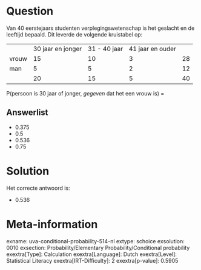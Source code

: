 Question
========

Van 40 eerstejaars studenten verplegingswetenschap is het geslacht en de
leeftijd bepaald. Dit leverde de volgende kruistabel op:

  ------- ------------------- -------------- ------------------ ----
          30 jaar en jonger   31 - 40 jaar   41 jaar en ouder    
  vrouw   15                  10             3                  28
  man     5                   5              2                  12
          20                  15             5                  40
  ------- ------------------- -------------- ------------------ ----

P(persoon is 30 jaar of jonger, *gegeven* dat het een vrouw is) =


Answerlist
----------

* 0.375
* 0.5
* 0.536
* 0.75

Solution
========

Het correcte antwoord is: 

* 0.536

Meta-information
================
exname: uva-conditional-probability-514-nl
extype: schoice
exsolution: 0010
exsection: Probability/Elementary Probability/Conditional probability
exextra[Type]: Calculation
exextra[Language]: Dutch
exextra[Level]: Statistical Literacy
exextra[IRT-Difficulty]: 2
exextra[p-value]: 0.5905
